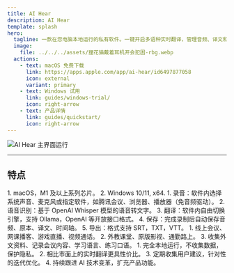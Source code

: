 ```yaml
---
title: AI Hear
description: AI Hear
template: splash
hero:
  tagline: 一款在您电脑本地运行的私有软件。一键开启多语种实时翻译，管理音频、译文和时间轴，即使身处没有网络的教室、地铁、商场或户外。不收集数据，保护隐私。
  image:
    file: ../../../assets/狸花猫戴着耳机开会犯困-rbg.webp
  actions:
    - text: macOS 免费下载
      link: https://apps.apple.com/app/ai-hear/id6497877058
      icon: external
      variant: primary
    - text: Windows 试用
      link: guides/windows-trial/
      icon: right-arrow
    - text: 产品详情
      link: guides/quickstart/
      icon: right-arrow
---
```


![AI Hear 主界面运行](../../../assets/images/homepage001.gif)

---


## 特点

<CardGrid stagger>
	<Card title="硬件要求" icon="pencil" style="width: 20px; height: 10px;">
	1. macOS，M1 及以上系列芯片。
	2. Windows 10/11, x64.

</Card>
	<Card title="主要功能" icon="add-document">
	1. 录音：软件内选择系统声音、麦克风或指定软件，如腾讯会议、浏览器、播放器（免音频驱动）。
	2. 语音识别：基于 OpenAI Whisper 模型的语音转文字。
	3. 翻译：软件内自由切换引擎，支持 Ollama，OpenAI 等开放接口格式。
	4. 保存：完成录制后自动保存音频、原本、译文、时间轴。
	5. 导出：格式支持 SRT，TXT，VTT。
</Card>
	<Card title="使用场景" icon="setting">
    1. 线上会议、网课播客、游戏直播、视频通话。
	2. 外教课堂、原版影视、通勤路上。
	3. 收集外文资料、记录会议内容、学习语言、练习口语。
</Card>
	<Card title="为何选择 AI Hear" icon="open-book">
	1. 完全本地运行，不收集数据，保护隐私。
	2. 相比市面上的实时翻译更具性价比。
	3. 定期收集用户建议，针对性的迭代优化。
	4. 持续跟进 AI 技术变革，扩充产品功能。
</Card>
</CardGrid>
